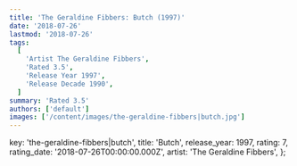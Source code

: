 ```yaml
---
title: 'The Geraldine Fibbers: Butch (1997)'
date: '2018-07-26'
lastmod: '2018-07-26'
tags:
  [
    'Artist The Geraldine Fibbers',
    'Rated 3.5',
    'Release Year 1997',
    'Release Decade 1990',
  ]
summary: 'Rated 3.5'
authors: ['default']
images: ['/content/images/the-geraldine-fibbers|butch.jpg']
---
```


  key: 'the-geraldine-fibbers|butch',
  title: 'Butch',
  release_year: 1997,
  rating: 7,
  rating_date: '2018-07-26T00:00:00.000Z',
  artist: 'The Geraldine Fibbers',
};

<MusicRating data={data} />
